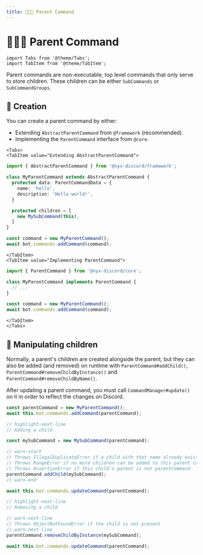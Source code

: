 ```yaml
---
title: ️👨‍👧‍👦 Parent Command
---
```


# ️👨‍👧‍👦 Parent Command

```mdx-code-block
import Tabs from '@theme/Tabs';
import TabItem from '@theme/TabItem';
```

Parent commands are non-executable, top level commands that only serve to store children. These children can be either
`SubCommands` or `SubCommandGroups`.

## 👷 Creation

You can create a parent command by either:

* Extending `AbstractParentCommand` from `@framework` (recommended).
* Implementing the `ParentCommand` interface from `@core`.

```mdx-code-block
<Tabs>
<TabItem value="Extending AbstractParentCommand">
```

```ts
import { AbstractParentCommand } from '@nyx-discord/framework';

class MyParentCommand extends AbstractParentCommand {
  protected data: ParentCommandData = {
    name: 'hello',
    description: 'Hello world!',
  }

  protected children = [
    new MySubCommand(this),
  ]
}

const command = new MyParentCommand();
await bot.commands.addCommand(command);
```

```mdx-code-block
</TabItem>
<TabItem value="Implementing ParentCommand">
```

```ts
import { ParentCommand } from '@nyx-discord/core';

class MyParentCommand implements ParentCommand {
  // ...
}

const command = new MyParentCommand();
await bot.commands.addCommand(command);
```

```mdx-code-block
</TabItem>
</Tabs>
```

## 🔀 Manipulating children

Normally, a parent's children are created alongside the parent, but they can also be added (and removed) on runtime with
`ParentCommand#addChild()`, `ParentCommand#removeChildByInstance()` and `ParentCommand#removeChildByName()`.

After updating a parent command, you must call `CommandManager#update()` on it in order to reflect the changes on
Discord.

```ts
const parentCommand = new MyParentCommand();
await this.bot.commands.addCommand(parentCommand);

// highlight-next-line
// Adding a child

const mySubCommand = new MySubCommand(parentCommand);

// warn-start
// Throws IllegalDuplicateError if a child with that name already exists
// Throws RangeError if no more children can be added to this parent command (25)
// Throws AssertionError if this child's parent is not parentCommand
parentCommand.addChild(mySubCommand);
// warn-end

await this.bot.commands.updateCommand(parentCommand);

// highlight-next-line
// Removing a child

// warn-next-line
// Throws ObjectNotFoundError if the child is not present
// warn-next-line
parentCommand.removeChildByInstance(mySubCommand);

await this.bot.commands.updateCommand(parentCommand);
```
